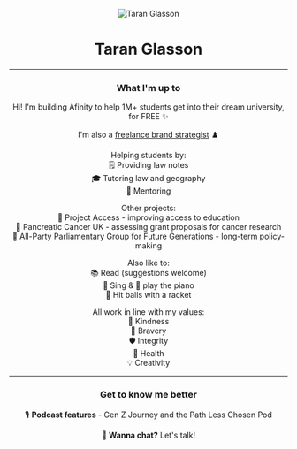 
<Header buttonText="Freelance Portfolio" buttonHref="/research" />

<Image 
  src="/images/LinkedIn-DP-2024.png" 
  alt="Taran Glasson" 
  className="w-40 h-40 object-cover rounded-lg"
  width={512}
  height={512}
/>

# Taran Glasson  
---
### What I'm up to 

Hi! I'm building <Link href="https://afinity.ai/" target="_blank" rel="noopener noreferrer" className="hover:text-gray-600 transition-colors">Afinity</Link> to help 1M+ students get into their dream university, for FREE ✨

I'm also a [freelance brand strategist](/research) ♟️  

Helping students by:  
    🗒️ Providing <Link href="https://www.stuvia.com/user/lawnotes08" target="_blank" rel="noopener noreferrer">law notes</Link>  
    🎓 Tutoring <Link href="https://www.superprof.co.uk/yrs-tutoring-experience-teaches-gdl-pdgl-and-llb-law-having-achieved-distinction-the-gdl-from-the-university-law.html" target="_blank" rel="noopener noreferrer">law</Link> and <Link href="https://www.superprof.co.uk/geography-cambridge-graduate-with-yrs-tutoring-experience-teaches-gcse-level-and-undergraduate-level-geography-and.html" target="_blank" rel="noopener noreferrer">geography</Link>  
    👥 <Link href="https://cal.com/taranglasson/mentoring" target="_blank" rel="noopener noreferrer">Mentoring</Link>

Other projects:  
    🚀 <Link href="https://projectaccess.org/" target="_blank" rel="noopener noreferrer">Project Access</Link> - improving access to education  
    🔬 <Link href="https://www.pancreaticcancer.org.uk/" target="_blank" rel="noopener noreferrer">Pancreatic Cancer UK</Link> - assessing grant proposals for cancer research  
    📝 <Link href="https://www.appgfuturegenerations.com/" target="_blank" rel="noopener noreferrer">All-Party Parliamentary Group for Future Generations</Link> - long-term policy-making  
    
Also like to:  
    📚 Read (suggestions welcome)  
    🎤 Sing & 🎹 play the piano  
    🎾 Hit balls with a racket  

All work in line with my values:  
    🫶 Kindness  
    🦁 Bravery  
    🛡️ Integrity  
    🍏 Health  
    💡 Creativity  

---
    
### Get to know me better

🎙️ **Podcast features** - <Link href="https://www.youtube.com/embed/db9bBDtz_bM" target="_blank" rel="noopener noreferrer">Gen Z Journey</Link> and the <Link href="https://www.youtube.com/@ThePathLessChosenPod" target="_blank" rel="noopener noreferrer">Path Less Chosen Pod</Link>

💬 **Wanna chat?** <Link href="https://cal.com/taranglasson/30min" target="_blank" rel="noopener noreferrer">Let's talk</Link>!

<div className="mt-8">
  <SocialLinks />
</div>
